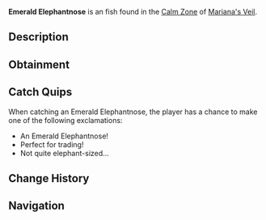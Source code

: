 {{FishInfobox
|image          = Emerald Elephantnose.png
|rarity         = Uncommon
|sea            = First Sea
|location       = [[Calm Zone]]
|sublocation    = 
|sources        = Fishing Rod
|radar_location = 
|xp             = 100
|weather        = Clear
|time           = Day
|season         = Summer
|bait           = Bagel
|base_weight    = 160
|base_value     = 1000
|weight_range   = 100
|base_chance    = 45
|base_resil     = 90
}}
'''Emerald Elephantnose''' is an {{Rarity|Uncommon}} fish found in the [[Calm Zone]] of [[Mariana's Veil]].

== Description ==
{{Description|A small fish with an elongated nose and emerald-green scales.|Bestiary Entry}}

== Obtainment ==
{{Description|Located in clear waters with a glistening green shine, typically during the day.|Bestiary Hint}}
{{Fish Availability|
Mariana's Veil/Calm Zone
|top_rods      = 
Astralhook Rod\221777.92\63861.68;
Ethereal Prism Rod\211194.55\57530.25;
Fast Rod\210452.11\53685.14;
No-Life Rod\209401.21\53413.66;
Rapid Rod\208579.38\50502.72;
Fortune Rod\118195.41\34037.5;
Firework Rod\207705.53\36214.84;
Nocturnal Rod\131631.91\81185.39;
Seraphic Rod\208576.86\53203.39;
Avalanche Rod\197459.79\37343.96;
Depthseeker Rod\195832.5\41540.09;
Challenger's Rod\190913.01\48697.73;
Rod Of The Forgotten Fang\190460\48582.17;
Blazebringer Rod\189788.28\48413.92;
Verdant Shear Rod\185605.1\45530.66;
Free Spirit Rod\182026.84\46434.02;
Zeus Rod\178020.61\45409.16;
Rod Of The Depths\173520.71\44264.15;
Volcanic Rod\164318.35\34492.92;
Rod Of The Exalted One\162668.98\41493.29;
Trident Rod\145800.06\37192.77;
Steady Rod\109666.59\20901.88
|recommended   = Ethereal Prism Rod
}}

== Catch Quips ==
When catching an Emerald Elephantnose, the player has a chance to make one of the following exclamations:
* An Emerald Elephantnose!
* Perfect for trading!
* Not quite elephant-sized...

== Change History ==
{{Change History|{{subst:Current Version}}}}

== Navigation ==
{{Fish Navbox|Calm Zone}}